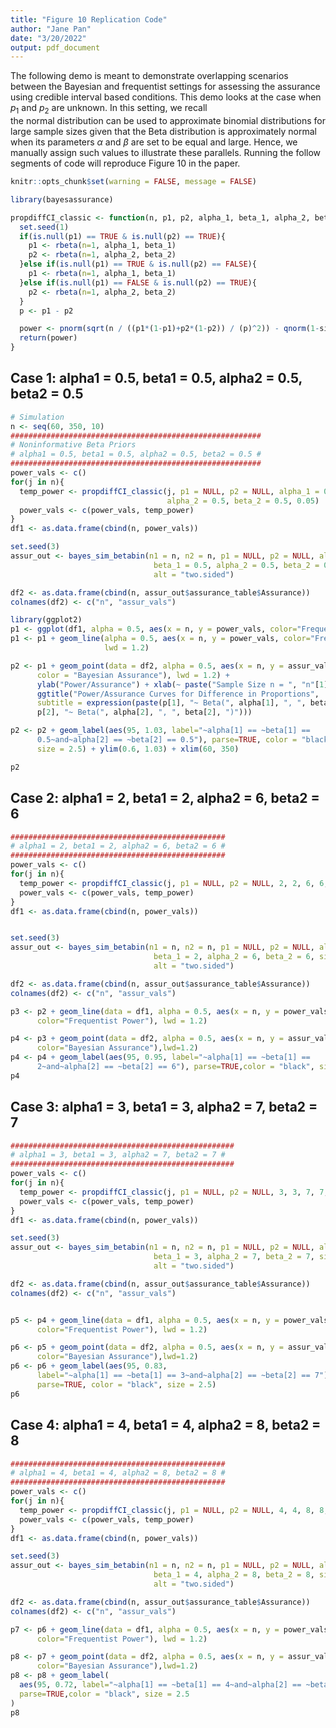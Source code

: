 ```yaml
---
title: "Figure 10 Replication Code"
author: "Jane Pan"
date: "3/20/2022"
output: pdf_document
---
```


The following demo is meant to demonstrate overlapping scenarios between the 
Bayesian and frequentist settings for assessing the assurance using
credible interval based conditions. This demo looks at the case when
$p_1$ and $p_2$ are unknown. In this setting, we recall  
the normal distribution can be used to approximate binomial distributions 
for large sample sizes given that the Beta distribution is approximately
normal when its parameters $\alpha$ and $\beta$ are set to 
be equal and large. Hence, we manually assign such values to 
illustrate these parallels. Running the follow segments
of code will reproduce Figure 10 in the paper. 
```r
knitr::opts_chunk$set(warning = FALSE, message = FALSE) 
```

```r
library(bayesassurance)
```

```r
propdiffCI_classic <- function(n, p1, p2, alpha_1, beta_1, alpha_2, beta_2, sig_level){
  set.seed(1)
  if(is.null(p1) == TRUE & is.null(p2) == TRUE){
    p1 <- rbeta(n=1, alpha_1, beta_1)
    p2 <- rbeta(n=1, alpha_2, beta_2)
  }else if(is.null(p1) == TRUE & is.null(p2) == FALSE){
    p1 <- rbeta(n=1, alpha_1, beta_1)
  }else if(is.null(p1) == FALSE & is.null(p2) == TRUE){
    p2 <- rbeta(n=1, alpha_2, beta_2)
  }
  p <- p1 - p2

  power <- pnorm(sqrt(n / ((p1*(1-p1)+p2*(1-p2)) / (p)^2)) - qnorm(1-sig_level/2))
  return(power)
}
```


## Case 1: alpha1 = 0.5, beta1 = 0.5, alpha2 = 0.5, beta2 = 0.5
```r
# Simulation
n <- seq(60, 350, 10)
########################################################
# Noninformative Beta Priors
# alpha1 = 0.5, beta1 = 0.5, alpha2 = 0.5, beta2 = 0.5 #
########################################################
power_vals <- c()
for(j in n){
  temp_power <- propdiffCI_classic(j, p1 = NULL, p2 = NULL, alpha_1 = 0.5, beta_1 = 0.5, 
                                   alpha_2 = 0.5, beta_2 = 0.5, 0.05)
  power_vals <- c(power_vals, temp_power)
}
df1 <- as.data.frame(cbind(n, power_vals))

set.seed(3)
assur_out <- bayes_sim_betabin(n1 = n, n2 = n, p1 = NULL, p2 = NULL, alpha_1 = 0.5, 
                                beta_1 = 0.5, alpha_2 = 0.5, beta_2 = 0.5, sig_level = 0.05, 
                                alt = "two.sided")

df2 <- as.data.frame(cbind(n, assur_out$assurance_table$Assurance))
colnames(df2) <- c("n", "assur_vals")

library(ggplot2)
p1 <- ggplot(df1, alpha = 0.5, aes(x = n, y = power_vals, color="Frequentist Power"))
p1 <- p1 + geom_line(alpha = 0.5, aes(x = n, y = power_vals, color="Frequentist Power"), 
                     lwd = 1.2)

p2 <- p1 + geom_point(data = df2, alpha = 0.5, aes(x = n, y = assur_vals, 
      color = "Bayesian Assurance"), lwd = 1.2) +
      ylab("Power/Assurance") + xlab(~ paste("Sample Size n = ", "n"[1], " = ", "n"[2])) + 
      ggtitle("Power/Assurance Curves for Difference in Proportions", 
      subtitle = expression(paste(p[1], "~ Beta(", alpha[1], ", ", beta[1], "); ", 
      p[2], "~ Beta(", alpha[2], ", ", beta[2], ")")))

p2 <- p2 + geom_label(aes(95, 1.03, label="~alpha[1] == ~beta[1] == 
      0.5~and~alpha[2] == ~beta[2] == 0.5"), parse=TRUE, color = "black", 
      size = 2.5) + ylim(0.6, 1.03) + xlim(60, 350)

p2
```



## Case 2: alpha1 = 2, beta1 = 2, alpha2 = 6, beta2 = 6
```r
################################################
# alpha1 = 2, beta1 = 2, alpha2 = 6, beta2 = 6 #
################################################
power_vals <- c()
for(j in n){
  temp_power <- propdiffCI_classic(j, p1 = NULL, p2 = NULL, 2, 2, 6, 6, 0.05)
  power_vals <- c(power_vals, temp_power)
}
df1 <- as.data.frame(cbind(n, power_vals))


set.seed(3)
assur_out <- bayes_sim_betabin(n1 = n, n2 = n, p1 = NULL, p2 = NULL, alpha_1 = 2, 
                                beta_1 = 2, alpha_2 = 6, beta_2 = 6, sig_level = 0.05, 
                                alt = "two.sided")

df2 <- as.data.frame(cbind(n, assur_out$assurance_table$Assurance))
colnames(df2) <- c("n", "assur_vals")

p3 <- p2 + geom_line(data = df1, alpha = 0.5, aes(x = n, y = power_vals, 
      color="Frequentist Power"), lwd = 1.2)

p4 <- p3 + geom_point(data = df2, alpha = 0.5, aes(x = n, y = assur_vals, 
      color="Bayesian Assurance"),lwd=1.2)
p4 <- p4 + geom_label(aes(95, 0.95, label="~alpha[1] == ~beta[1] == 
      2~and~alpha[2] == ~beta[2] == 6"), parse=TRUE,color = "black", size = 2.5)
p4

```

## Case 3: alpha1 = 3, beta1 = 3, alpha2 = 7, beta2 = 7
```r
##################################################
# alpha1 = 3, beta1 = 3, alpha2 = 7, beta2 = 7 #
##################################################
power_vals <- c()
for(j in n){
  temp_power <- propdiffCI_classic(j, p1 = NULL, p2 = NULL, 3, 3, 7, 7, 0.05)
  power_vals <- c(power_vals, temp_power)
}
df1 <- as.data.frame(cbind(n, power_vals))

set.seed(3)
assur_out <- bayes_sim_betabin(n1 = n, n2 = n, p1 = NULL, p2 = NULL, alpha_1 = 3, 
                                beta_1 = 3, alpha_2 = 7, beta_2 = 7, sig_level = 0.05, 
                                alt = "two.sided")

df2 <- as.data.frame(cbind(n, assur_out$assurance_table$Assurance))
colnames(df2) <- c("n", "assur_vals")


p5 <- p4 + geom_line(data = df1, alpha = 0.5, aes(x = n, y = power_vals, 
      color="Frequentist Power"), lwd = 1.2)

p6 <- p5 + geom_point(data = df2, alpha = 0.5, aes(x = n, y = assur_vals, 
      color="Bayesian Assurance"),lwd=1.2)
p6 <- p6 + geom_label(aes(95, 0.83, 
      label="~alpha[1] == ~beta[1] == 3~and~alpha[2] == ~beta[2] == 7"), 
      parse=TRUE, color = "black", size = 2.5)
p6

```


## Case 4: alpha1 = 4, beta1 = 4, alpha2 = 8, beta2 = 8
```r
################################################
# alpha1 = 4, beta1 = 4, alpha2 = 8, beta2 = 8 #
################################################
power_vals <- c()
for(j in n){
  temp_power <- propdiffCI_classic(j, p1 = NULL, p2 = NULL, 4, 4, 8, 8, 0.05)
  power_vals <- c(power_vals, temp_power)
}
df1 <- as.data.frame(cbind(n, power_vals))

set.seed(3)
assur_out <- bayes_sim_betabin(n1 = n, n2 = n, p1 = NULL, p2 = NULL, alpha_1 = 4, 
                                beta_1 = 4, alpha_2 = 8, beta_2 = 8, sig_level = 0.05, 
                                alt = "two.sided")

df2 <- as.data.frame(cbind(n, assur_out$assurance_table$Assurance))
colnames(df2) <- c("n", "assur_vals")

p7 <- p6 + geom_line(data = df1, alpha = 0.5, aes(x = n, y = power_vals, 
      color="Frequentist Power"), lwd = 1.2)

p8 <- p7 + geom_point(data = df2, alpha = 0.5, aes(x = n, y = assur_vals, 
      color="Bayesian Assurance"),lwd=1.2)
p8 <- p8 + geom_label(
  aes(95, 0.72, label="~alpha[1] == ~beta[1] == 4~and~alpha[2] == ~beta[2] == 8"), 
  parse=TRUE,color = "black", size = 2.5
) 
p8 
```


